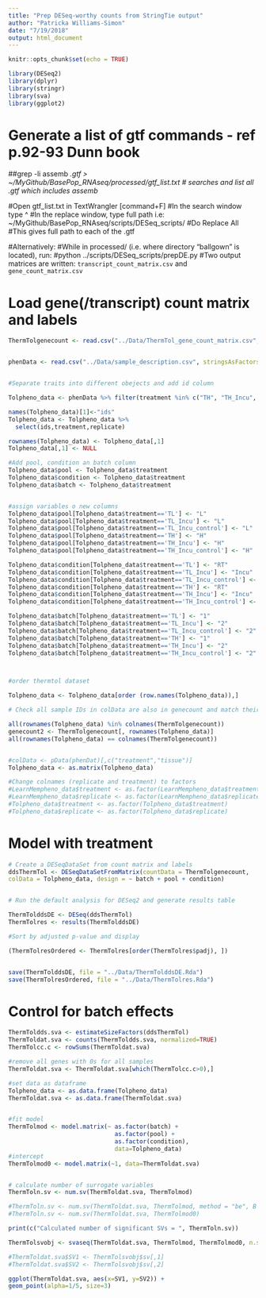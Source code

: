 ```yaml
---
title: "Prep DESeq-worthy counts from StringTie output"
author: "Patricka Williams-Simon"
date: "7/19/2018"
output: html_document
---
```


```r
knitr::opts_chunk$set(echo = TRUE)

library(DESeq2)
library(dplyr)
library(stringr)
library(sva)
library(ggplot2)
```

# Generate a list of gtf commands - ref p.92-93 Dunn book

##grep -li assemb *.gtf > ~/MyGithub/BasePop_RNAseq/processed/gtf_list.txt
# searches and list all .gtf which includes assemb*

#Open gtf_list.txt in TextWrangler [command+F]
#In the search window type ^
#In the replace window, type full path i.e: ~/MyGithub/BasePop_RNAseq/scripts/DESeq_scripts/
#Do Replace All
#This gives full path to each of the .gtf

#Alternatively:
#While in processed/ (i.e. where directory "ballgown" is located), run:
#python ../scripts/DESeq_scripts/prepDE.py
#Two output matrices are written: `transcript_count_matrix.csv` and `gene_count_matrix.csv`

# Load gene(/transcript) count matrix and labels

```r

ThermTolgenecount <- read.csv("../Data/ThermTol_gene_count_matrix.csv", row.names="gene_id")


phenData <- read.csv("../Data/sample_description.csv", stringsAsFactors = FALSE)


#Separate traits into different obejects and add id column 

Tolpheno_data <- phenData %>% filter(treatment %in% c("TH", "TH_Incu", "TH_Incu_control", "TL","TL_Incu", "TL_Incu_control"  ))

names(Tolpheno_data)[1]<-"ids"
Tolpheno_data <- Tolpheno_data %>%
  select(ids,treatment,replicate)

rownames(Tolpheno_data) <- Tolpheno_data[,1]
Tolpheno_data[,1] <- NULL

#Add pool, condition an batch column
Tolpheno_data$pool <- Tolpheno_data$treatment
Tolpheno_data$condition <- Tolpheno_data$treatment
Tolpheno_data$batch <- Tolpheno_data$treatment


#assign variables o new columns
Tolpheno_data$pool[Tolpheno_data$treatment=='TL'] <- "L"
Tolpheno_data$pool[Tolpheno_data$treatment=='TL_Incu'] <- "L"
Tolpheno_data$pool[Tolpheno_data$treatment=='TL_Incu_control'] <- "L"
Tolpheno_data$pool[Tolpheno_data$treatment=='TH'] <- "H"
Tolpheno_data$pool[Tolpheno_data$treatment=='TH_Incu'] <- "H"
Tolpheno_data$pool[Tolpheno_data$treatment=='TH_Incu_control'] <- "H"

Tolpheno_data$condition[Tolpheno_data$treatment=='TL'] <- "RT"
Tolpheno_data$condition[Tolpheno_data$treatment=='TL_Incu'] <- "Incu"
Tolpheno_data$condition[Tolpheno_data$treatment=='TL_Incu_control'] <- "RT"
Tolpheno_data$condition[Tolpheno_data$treatment=='TH'] <- "RT"
Tolpheno_data$condition[Tolpheno_data$treatment=='TH_Incu'] <- "Incu"
Tolpheno_data$condition[Tolpheno_data$treatment=='TH_Incu_control'] <- "RT"

Tolpheno_data$batch[Tolpheno_data$treatment=='TL'] <- "1"
Tolpheno_data$batch[Tolpheno_data$treatment=='TL_Incu'] <- "2"
Tolpheno_data$batch[Tolpheno_data$treatment=='TL_Incu_control'] <- "2"
Tolpheno_data$batch[Tolpheno_data$treatment=='TH'] <- "1"
Tolpheno_data$batch[Tolpheno_data$treatment=='TH_Incu'] <- "2"
Tolpheno_data$batch[Tolpheno_data$treatment=='TH_Incu_control'] <- "2"



#order thermtol dataset 

Tolpheno_data <- Tolpheno_data[order (row.names(Tolpheno_data)),]

# Check all sample IDs in colData are also in genecount and match their orders

all(rownames(Tolpheno_data) %in% colnames(ThermTolgenecount))
genecount2 <- ThermTolgenecount[, rownames(Tolpheno_data)]
all(rownames(Tolpheno_data) == colnames(ThermTolgenecount))


#colData <- pData(phenDat)[,c("treatment","tissue")]
Tolpheno_data <- as.matrix(Tolpheno_data)

#Change colnames (replicate and treatment) to factors
#LearnMempheno_data$treatment <- as.factor(LearnMempheno_data$treatment)
#LearnMempheno_data$replicate <- as.factor(LearnMempheno_data$replicate)
#Tolpheno_data$treatment <- as.factor(Tolpheno_data$treatment)
#Tolpheno_data$replicate <- as.factor(Tolpheno_data$replicate)


```

# Model with treatment 

```r
# Create a DESeqDataSet from count matrix and labels
ddsThermTol <- DESeqDataSetFromMatrix(countData = ThermTolgenecount,
colData = Tolpheno_data, design = ~ batch + pool + condition)


# Run the default analysis for DESeq2 and generate results table

ThermTolddsDE <- DESeq(ddsThermTol)
ThermTolres <- results(ThermTolddsDE)

#Sort by adjusted p-value and display

(ThermTolresOrdered <- ThermTolres[order(ThermTolres$padj), ])


save(ThermTolddsDE, file = "../Data/ThermTolddsDE.Rda")
save(ThermTolresOrdered, file = "../Data/ThermTolres.Rda")

```

# Control for batch effects

```r
ThermToldds.sva <- estimateSizeFactors(ddsThermTol)
ThermToldat.sva <- counts(ThermToldds.sva, normalized=TRUE)
ThermTolcc.c <- rowSums(ThermToldat.sva)

#remove all genes with 0s for all samples
ThermToldat.sva <- ThermToldat.sva[which(ThermTolcc.c>0),]

#set data as dataframe
Tolpheno_data <- as.data.frame(Tolpheno_data)
ThermToldat.sva <- as.data.frame(ThermToldat.sva)


#fit model
ThermTolmod <- model.matrix(~ as.factor(batch) + 
                              as.factor(pool) + 
                              as.factor(condition), 
                              data=Tolpheno_data)
#intercept
ThermTolmod0 <- model.matrix(~1, data=ThermToldat.sva) 


# calculate number of surrogate variables
ThermToln.sv <- num.sv(ThermToldat.sva, ThermTolmod)

#ThermToln.sv <- num.sv(ThermToldat.sva, ThermTolmod, method = "be", B =5)
#ThermToln.sv <- num.sv(ThermToldat.sva, ThermTolmod0)

print(c("Calculated number of significant SVs = ", ThermToln.sv))

ThermTolsvobj <- svaseq(ThermToldat.sva, ThermTolmod, ThermTolmod0, n.sv=ThermToln.sv) 

#ThermToldat.sva$SV1 <- ThermTolsvobj$sv[,1]
#ThermToldat.sva$SV2 <- ThermTolsvobj$sv[,2]

ggplot(ThermToldat.sva, aes(x=SV1, y=SV2)) +
geom_point(alpha=1/5, size=3)

```





